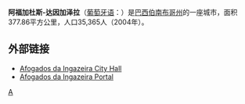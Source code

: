 '''阿福加杜斯-达因加泽拉'''（[[葡萄牙语|葡萄牙语]]：'''{{lang|pt|Afogados da Ingazeira}}'''）是[[巴西|巴西]][[伯南布哥州|伯南布哥州]]的一座城市，面积377.86平方公里，人口35,365人（2004年）。

== 外部链接 ==
* [http://www.afogadosdaingazeira.pe.gov.br Afogados da Ingazeira City Hall]
* [http://www.afogadosdaingazeira.com Afogados da Ingazeira Portal]

{{Brazil-stub}}
{{SouthAm-geo-stub}}

[[Category:伯南布哥州城市|A]]